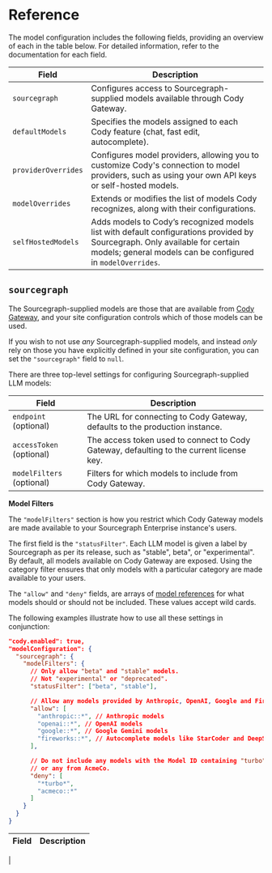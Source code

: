 # Reference

The model configuration includes the following fields, providing an overview of each in the table below.
For detailed information, refer to the documentation for each field.

| Field               | Description                                                                                                                                                                                |
|---------------------|--------------------------------------------------------------------------------------------------------------------------------------------------------------------------------------------|
| `sourcegraph`       | Configures access to Sourcegraph-supplied models available through Cody Gateway.                                                                                                           |
| `defaultModels`     | Specifies the models assigned to each Cody feature (chat, fast edit, autocomplete).                                                                                                        |
| `providerOverrides` | Configures model providers, allowing you to customize Cody's connection to model providers, such as using your own API keys or self-hosted models.                                         |
| `modelOverrides`    | Extends or modifies the list of models Cody recognizes, along with their configurations.                                                                                                   |
| `selfHostedModels`  | Adds models to Cody’s recognized models list with default configurations provided by Sourcegraph. Only available for certain models; general models can be configured in `modelOverrides`. |

## `sourcegraph`

The Sourcegraph-supplied models are those that are available from [Cody Gateway](/cody/core-concepts/cody-gateway), and your site configuration controls which of those models can be used.

If you wish to not use _any_ Sourcegraph-supplied models, and instead _only_ rely on those you have explicitly defined in your site configuration, you can set the `"sourcegraph"` field to `null`.

There are three top-level settings for configuring Sourcegraph-supplied LLM models:

| Field                     | Description                                                                              |
|---------------------------|------------------------------------------------------------------------------------------|
| `endpoint` (optional)     | The URL for connecting to Cody Gateway, defaults to the production instance.             |
| `accessToken` (optional)  | The access token used to connect to Cody Gateway, defaulting to the current license key. |
| `modelFilters` (optional) | Filters for which models to include from Cody Gateway.                                   |

**Model Filters**

The `"modelFilters"` section is how you restrict which Cody Gateway models are made available to your Sourcegraph Enterprise instance's users.

The first field is the `"statusFilter"`. Each LLM model is given a label by Sourcegraph as per its release, such as "stable", beta", or "experimental". By default, all models available on
Cody Gateway are exposed. Using the category filter ensures that only models with a particular category are made available to your users.

The `"allow"` and `"deny"` fields, are arrays of [model references](#model-configuration) for what models should or should not be included. These values accept wild cards.


The following examples illustrate how to use all these settings in conjunction:

```json
"cody.enabled": true,
"modelConfiguration": {
  "sourcegraph": {
    "modelFilters": {
      // Only allow "beta" and "stable" models.
      // Not "experimental" or "deprecated".
      "statusFilter": ["beta", "stable"],

      // Allow any models provided by Anthropic, OpenAI, Google and Fireworks.
      "allow": [
        "anthropic::*", // Anthropic models
        "openai::*", // OpenAI models
        "google::*", // Google Gemini models
        "fireworks::*", // Autocomplete models like StarCoder and DeepSeek-V2-Coder hosted on Fireworks
      ],

      // Do not include any models with the Model ID containing "turbo",
      // or any from AcmeCo.
      "deny": [
        "*turbo*",
        "acmeco::*"
      ]
    }
  }
}
```

| Field | Description |
| ----- | ----------- |
|